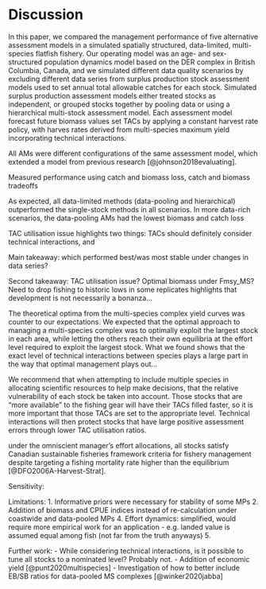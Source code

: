 # Discussion

In this paper, we compared the management performance 
of five alternative assessment models in a simulated 
spatially structured, data-limited, multi-species flatfish fishery. 
Our operating model was an age- and sex-structured population
dynamics model based on the DER complex in British Columbia,
Canada, and we simulated different data quality scenarios by 
excluding different data series from surplus production
stock assessment models used to set annual total allowable
catches for each stock. Simulated surplus production 
assessment models either treated stocks as independent, 
or grouped stocks together by pooling data or 
using a hierarchical multi-stock assessment model. Each
assessment model forecast future biomass values set TACs 
by applying a constant harvest rate policy, with harves rates derived
from multi-species maximum yield incorporating technical
interactions.

All AMs were different 
configurations of the same assessment model, which extended 
a model from previous research [@johnson2018evaluating].

Measured performance using catch and biomass loss,
catch and biomass tradeoffs

As expected, all data-limited methods (data-pooling and 
hierarchical) outperformed the single-stock methods
in all scenarios. In more data-rich scenarios, the 
data-pooling AMs had the lowest biomass and catch loss



TAC utilisation issue highlights two things: TACs should
definitely consider technical interactions, and 

Main takeaway: which performed best/was most stable under
changes in data series?

Second takeaway: TAC utilisation issue? Optimal biomass
under Fmsy_MS? Need to drop fishing to historic lows
in some replicates highlights that development is not
necessarily a bonanza...

The theoretical optima from the multi-species complex yield curves 
was counter to our expectations. We expected that the optimal 
approach to managing a multi-species complex was to optimally 
exploit the largest stock in each area, while letting the 
others reach their own equilibria at the effort level required
to exploit the largest stock. What we found shows that the
exact level of technical interactions between species plays 
a large part in the way that optimal management plays out...

We recommend that when attempting to include multiple species
in allocating scientific resources to help make  decisions, that 
the relative vulnerability of each stock be taken into account. 
Those stocks that are "more available" to the fishing gear will
have their TACs filled faster, so it is more important 
that those TACs are set to the appropriate level. Technical
interactions will then protect stocks that have large positive 
assessment errors through lower TAC utilisation ratios.


under the omniscient manager's effort allocations, all stocks 
satisfy Canadian sustainable fisheries framework criteria
for fishery management despite targeting a fishing
mortality rate higher than the equilibrium 
[@DFO2006A-Harvest-Strat].

Sensitivity:

Limitations:
1. Informative priors were necessary for stability
of some MPs
2. Addition of  biomass and CPUE indices instead 
of re-calculation under coastwide and data-pooled MPs
4. Effort dynamics: simplified, would require more empirical
work for an application - e.g. landed value is assumed equal
among fish (not far from the truth anyways)
5. 

Further work:
- While considering technical interactions, is it possible 
to tune all stocks to a nominated level? Probably not.
- Addition of economic yield [@punt2020multispecies]
- Investigation of how to better include EB/SB ratios
for data-pooled MS complexes [@winker2020jabba]






